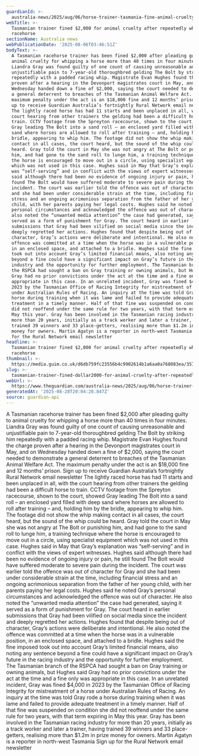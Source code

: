 ```yaml
---
guardianId: >-
  australia-news/2025/aug/06/horse-trainer-tasmania-fine-animal-cruelty-whipping-racehorse-ntwnfb
webTitle: >-
  Tasmanian trainer fined $2,000 for animal cruelty after repeatedly whipping
  racehorse
sectionName: Australia news
webPublicationDate: '2025-08-06T03:46:51Z'
bodyText: >-
  A Tasmanian racehorse trainer has been fined $2,000 after pleading guilty to
  animal cruelty for whipping a horse more than 40 times in four minutes.
  Liandra Gray was found guilty of one count of causing unreasonable and
  unjustifiable pain to 7-year-old thoroughbred gelding The Bolt by striking him
  repeatedly with a padded racing whip. Magistrate Evan Hughes found the charge
  proven after a hearing in the Devonport magistrates court in May, and on
  Wednesday handed down a fine of $2,000, saying the court needed to demonstrate
  a general deterrent to breaches of the Tasmanian Animal Welfare Act. The
  maximum penalty under the act is an $18,000 fine and 12 months’ prison. Sign
  up to receive Guardian Australia’s fortnightly Rural Network email newsletter
  The lightly raced horse has had 11 starts and been unplaced in all, with the
  court hearing from other trainers the gelding had been a difficult horse to
  train. CCTV footage from the Spreyton racecourse, shown to the court, showed
  Gray leading The Bolt into a sand roll – an enclosed yard filled with deep
  sand where horses are allowed to roll after training – and, holding him by the
  bridle, appearing to whip him. The footage did not show the whip making
  contact in all cases, the court heard, but the sound of the whip could be
  heard. Gray told the court in May she was not angry at The Bolt or punishing
  him, and had gone to the sand roll to lunge him, a training technique where
  the horse is encouraged to move out in a circle, using specialist equipment
  which was not used in this case. Hughes said in May that Gray’s explanation
  was “self-serving” and in conflict with the views of expert witnesses. Hughes
  said although there had been no evidence of ongoing injury or pain, he still
  found The Bolt would have suffered moderate to severe pain during the
  incident. The court was earlier told the offence was out of character for Gray
  and she had been under considerable strain at the time, including financial
  stress and an ongoing acrimonious separation from the father of her young
  child, with her parents paying her legal costs. Hughes said he noted Gray’s
  personal circumstances and acknowledged the offence was out of character. He
  also noted the “unwanted media attention” the case had generated, saying it
  served as a form of punishment for Gray. The court heard in earlier
  submissions that Gray had been vilified on social media since the incident and
  deeply regretted her actions. Hughes found that despite being out of
  character, Gray’s actions were deliberate and intentional. He also noted the
  offence was committed at a time when the horse was in a vulnerable position,
  in an enclosed space, and attached to a bridle. Hughes said the fine imposed
  took out into account Gray’s limited financial means, also noting any sentence
  beyond a fine could have a significant impact on Gray’s future in the racing
  industry and the opportunity for further employment. The Tasmanian branch of
  the RSPCA had sought a ban on Gray training or owning animals, but Hughes said
  Gray had no prior convictions under the act at the time and a fine only was
  appropriate in this case. In an unrelated incident, Gray was fined $4,000 in
  2023 by the Tasmanian Office of Racing Integrity for mistreatment of a horse
  under Australian Rules of Racing. An inquiry at the time was told Gray rode a
  horse during training when it was lame and failed to provide adequate
  treatment in a timely manner. Half of that fine was suspended on condition she
  did not reoffend under the same rule for two years, with that term expiring in
  May this year. Gray has been involved in the Tasmanian racing industry for
  more than 20 years, initially as a track worker and later a trainer, having
  trained 39 winners and 33 place-getters, realising more than $1.2m in prize
  money for owners. Martin Agatyn is a reporter in north-west Tasmania Sign up
  for the Rural Network email newsletter
headline: >-
  Tasmanian trainer fined $2,000 for animal cruelty after repeatedly whipping
  racehorse
thumbnail: >-
  https://media.guim.co.uk/d6db759fc23556b4c9902614b1a6aa0a768083ea/357_0_1811_1448/500.jpg
slug: >-
  tasmanian-trainer-fined-dollar2000-for-animal-cruelty-after-repeatedly-whipping-racehorse
webUrl: >-
  https://www.theguardian.com/australia-news/2025/aug/06/horse-trainer-tasmania-fine-animal-cruelty-whipping-racehorse-ntwnfb
generatedAt: '2025-08-28T20:04:28.847Z'
source: guardian-api
---
```

A Tasmanian racehorse trainer has been fined $2,000 after pleading guilty to animal cruelty for whipping a horse more than 40 times in four minutes. Liandra Gray was found guilty of one count of causing unreasonable and unjustifiable pain to 7-year-old thoroughbred gelding The Bolt by striking him repeatedly with a padded racing whip. Magistrate Evan Hughes found the charge proven after a hearing in the Devonport magistrates court in May, and on Wednesday handed down a fine of $2,000, saying the court needed to demonstrate a general deterrent to breaches of the Tasmanian Animal Welfare Act. The maximum penalty under the act is an $18,000 fine and 12 months’ prison. Sign up to receive Guardian Australia’s fortnightly Rural Network email newsletter The lightly raced horse has had 11 starts and been unplaced in all, with the court hearing from other trainers the gelding had been a difficult horse to train. CCTV footage from the Spreyton racecourse, shown to the court, showed Gray leading The Bolt into a sand roll – an enclosed yard filled with deep sand where horses are allowed to roll after training – and, holding him by the bridle, appearing to whip him. The footage did not show the whip making contact in all cases, the court heard, but the sound of the whip could be heard. Gray told the court in May she was not angry at The Bolt or punishing him, and had gone to the sand roll to lunge him, a training technique where the horse is encouraged to move out in a circle, using specialist equipment which was not used in this case. Hughes said in May that Gray’s explanation was “self-serving” and in conflict with the views of expert witnesses. Hughes said although there had been no evidence of ongoing injury or pain, he still found The Bolt would have suffered moderate to severe pain during the incident. The court was earlier told the offence was out of character for Gray and she had been under considerable strain at the time, including financial stress and an ongoing acrimonious separation from the father of her young child, with her parents paying her legal costs. Hughes said he noted Gray’s personal circumstances and acknowledged the offence was out of character. He also noted the “unwanted media attention” the case had generated, saying it served as a form of punishment for Gray. The court heard in earlier submissions that Gray had been vilified on social media since the incident and deeply regretted her actions. Hughes found that despite being out of character, Gray’s actions were deliberate and intentional. He also noted the offence was committed at a time when the horse was in a vulnerable position, in an enclosed space, and attached to a bridle. Hughes said the fine imposed took out into account Gray’s limited financial means, also noting any sentence beyond a fine could have a significant impact on Gray’s future in the racing industry and the opportunity for further employment. The Tasmanian branch of the RSPCA had sought a ban on Gray training or owning animals, but Hughes said Gray had no prior convictions under the act at the time and a fine only was appropriate in this case. In an unrelated incident, Gray was fined $4,000 in 2023 by the Tasmanian Office of Racing Integrity for mistreatment of a horse under Australian Rules of Racing. An inquiry at the time was told Gray rode a horse during training when it was lame and failed to provide adequate treatment in a timely manner. Half of that fine was suspended on condition she did not reoffend under the same rule for two years, with that term expiring in May this year. Gray has been involved in the Tasmanian racing industry for more than 20 years, initially as a track worker and later a trainer, having trained 39 winners and 33 place-getters, realising more than $1.2m in prize money for owners. Martin Agatyn is a reporter in north-west Tasmania Sign up for the Rural Network email newsletter
